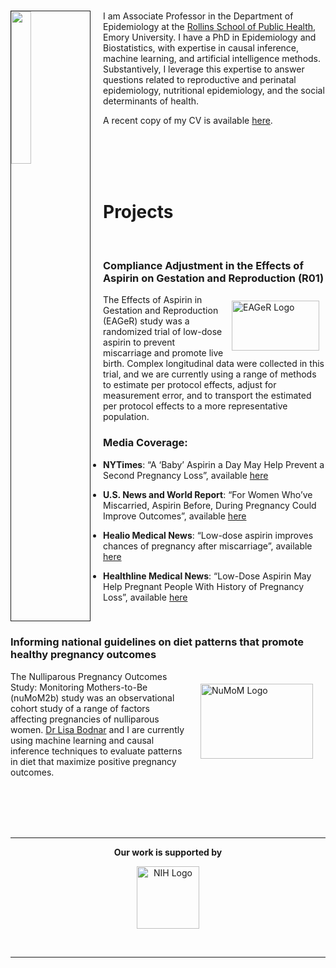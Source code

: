 
<br>
<br>
<br>

<img src="figures/naimi_crop.jpeg" style="width:25%; border:1px solid; margin-right: 20px" align="left">

I am Associate Professor in the Department of Epidemiology at the [Rollins School of Public Health](https://www.sph.emory.edu/), Emory University. I have a PhD in Epidemiology and Biostatistics, with expertise in causal inference, machine learning, and artificial intelligence methods. Substantively, I leverage this expertise to answer questions related to reproductive and perinatal epidemiology, nutritional epidemiology, and the social determinants of health.

A recent copy of my CV is available [here](files/CV.ain.pdf).

<br>
<br>
<br>
<br>

# Projects

<br>

### Compliance Adjustment in the Effects of Aspirin on Gestation and Reproduction (R01)

<img src="figures/EAGeR.gif" align="right"
     alt="EAGeR Logo" width="140" height="80" style="padding: 10px;">
     
The Effects of Aspirin in Gestation and Reproduction (EAGeR) study was a randomized trial of low-dose aspirin to prevent miscarriage and promote live birth. Complex longitudinal data were collected in this trial, and we are currently using a range of methods to estimate per protocol effects, adjust for measurement error, and to transport the estimated per protocol effects to a more representative population.

### Media Coverage: 

- **NYTimes**: "A ‘Baby’ Aspirin a Day May Help Prevent a Second Pregnancy Loss", available [here](https://www.nytimes.com/2021/01/27/well/family/aspirin-pregnancy-miscarriage.html)

- **U.S. News and World Report**: "For Women Who've Miscarried, Aspirin Before, During Pregnancy Could Improve Outcomes", available [here](https://www.usnews.com/news/health-news/articles/2021-01-26/for-women-whove-miscarried-aspirin-before-during-pregnancy-could-improve-outcomes)

- **Healio Medical News**: "Low-dose aspirin improves chances of pregnancy after miscarriage", available [here](https://www.healio.com/news/primary-care/20210125/lowdose-aspirin-improves-chances-of-pregnancy-after-miscarriage)

- **Healthline Medical News**: "Low-Dose Aspirin May Help Pregnant People With History of Pregnancy Loss", available [here](https://www.healthline.com/health-news/low-dose-aspirin-may-help-pregnant-women-with-history-of-pregnancy-loss#Low-dose-aspirin-can-improve-pregnancy-outcomes-in-at-risk-people)

<br>

### Informing national guidelines on diet patterns that promote healthy pregnancy outcomes

<img src="figures/numom.jpeg" align="right"
     alt="NuMoM Logo" width="180" height="120"  style="padding: 20px;">
     
The Nulliparous Pregnancy Outcomes Study: Monitoring Mothers-to-Be (nuMoM2b) study was an observational cohort study of a range of factors affecting pregnancies of nulliparous women. [Dr Lisa Bodnar](https://publichealth.pitt.edu/home/directory/lisa-m-bodnar) and I are currently using machine learning and causal inference techniques to evaluate patterns in diet that maximize positive pregnancy outcomes.

<br>
<br>
<br>
<br>

___
<center> **Our work is supported by** <center> 

<img src="figures/nih.png" align="center" 
      alt="NIH Logo" width="100" height="100">

<br>

___